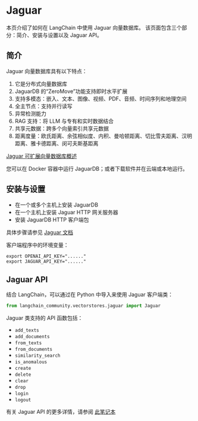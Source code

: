 # Jaguar

本页介绍了如何在 LangChain 中使用 Jaguar 向量数据库。
该页面包含三个部分：简介、安装与设置以及 Jaguar API。

## 简介

Jaguar 向量数据库具有以下特点：

1. 它是分布式向量数据库
2. JaguarDB 的“ZeroMove”功能支持即时水平扩展
3. 支持多模态：嵌入、文本、图像、视频、PDF、音频、时间序列和地理空间
4. 全主节点：支持并行读写
5. 异常检测能力
6. RAG 支持：将 LLM 与专有和实时数据结合
7. 共享元数据：跨多个向量索引共享元数据
8. 距离度量：欧氏距离、余弦相似度、内积、曼哈顿距离、切比雪夫距离、汉明距离、雅卡德距离、闵可夫斯基距离

[Jaguar 可扩展向量数据库概述](http://www.jaguardb.com)

您可以在 Docker 容器中运行 JaguarDB；或者下载软件并在云端或本地运行。

## 安装与设置

- 在一个或多个主机上安装 JaguarDB
- 在一个主机上安装 Jaguar HTTP 网关服务器
- 安装 JaguarDB HTTP 客户端包

具体步骤请参见 [Jaguar 文档](http://www.jaguardb.com/support.html)

客户端程序中的环境变量：

    export OPENAI_API_KEY="......"
    export JAGUAR_API_KEY="......"

## Jaguar API

结合 LangChain，可以通过在 Python 中导入来使用 Jaguar 客户端类：

```python
from langchain_community.vectorstores.jaguar import Jaguar
```

Jaguar 类支持的 API 函数包括：

- `add_texts`
- `add_documents`
- `from_texts`
- `from_documents`
- `similarity_search`
- `is_anomalous`
- `create`
- `delete`
- `clear`
- `drop`
- `login`
- `logout`

有关 Jaguar API 的更多详情，请参阅 [此笔记本](/docs/integrations/vectorstores/jaguar)